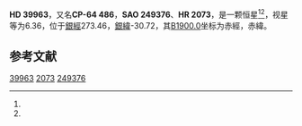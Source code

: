 {{Starbox begin
| name = HD 39963
}}
{{Starbox observe
| epoch = [[J2000.0|J2000.0]]
| constell = {{星座名待查}}<ref name=SIMBAD>{{cite web
 | url=http://simbad.u-strasbg.fr/simbad/sim-id?Ident=HR+2073
 | title=Pulsating variable Star
 | publisher=Centre de Données astronomiques de Strasbourg
 | work=SIMBAD
 | accessdate=2012-07-13
 | archive-date=2019-08-06
 | archive-url=https://web.archive.org/web/20190806175144/http://simbad.u-strasbg.fr/simbad/sim-id?Ident=HR+2073
 }}</ref><ref name=DATA>{{cite web
 | url=http://vizier.u-strasbg.fr/viz-bin/VizieR-5?-out.add=.&-source=5050&-corr=PK=HR&-out.max=9999&HR=2073
 | title=VizieR Detailed Page
 | accessdate=2012-07-13
 | archive-date=2016-03-05
 | archive-url=https://web.archive.org/web/20160305001324/http://vizier.u-strasbg.fr/viz-bin/VizieR-5?-out.add=.&-source=5050&-corr=PK=HR&-out.max=9999&HR=2073
 | dead-url=no
 }}</ref>
| 星官 = 
| ra = {{RA|5|51|23}}<ref name=SIMBAD /><ref name=DATA />
| dec = {{DEC|-64|2|1}}<ref name=SIMBAD /><ref name=DATA />
| appmag_v = 6.36<ref name=SIMBAD /><ref name=DATA />
}}
{{Starbox character
| class = G8III<ref name=SIMBAD /><ref name=DATA />
| b-v = 0.86<ref name=SIMBAD /><ref name=DATA />
| u-b = 0.57<ref name=SIMBAD /><ref name=DATA />
| r-i = <ref name=SIMBAD /><ref name=DATA />
| variable = 
}}
{{Starbox astrometry
| radial_v = 0.57
| prop_mo_ra = 13
| parallax = 
| p_error = 
}}
{{Starbox catalog
| names =CP-64 486，[[SAO星表|SAO]] 249376，[[HD星表|HD]] 39963，[[HR星表|HR]] 2073}}
{{Starbox reference |Simbad=HR+2073}}
{{Starbox end}}

'''HD 39963'''，又名'''CP-64 486'''，'''SAO 249376'''、'''HR 2073'''，是一颗恒星<ref name=SIMBAD /><ref name=DATA />，视星等为6.36，位于[[銀道座標系|銀經]]273.46，[[銀道座標系|銀緯]]-30.72，其[[B1900.0|B1900.0]]坐标为赤經{{RA|5|50|50.2}}，赤緯{{DEC|-64|-30.72|20}}。

== 参考文献 ==
{{reflist}}

{{star-stub}}

[[Category:HD和HDE天體|39963]]
[[Category:HR天體|2073]]
[[Category:SAO天體|249376]]
